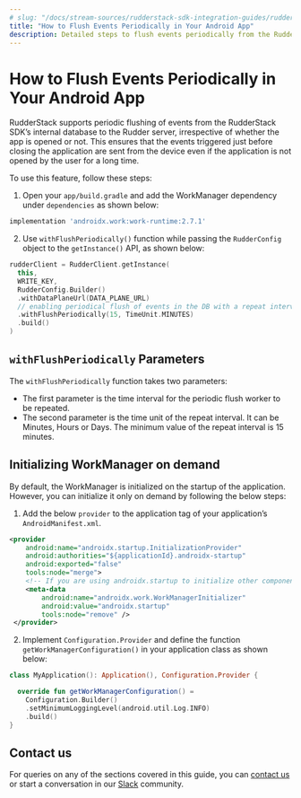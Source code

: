 ```yaml
---
# slug: "/docs/stream-sources/rudderstack-sdk-integration-guides/rudderstack-android-sdk/flush-events-periodically-in-your-android-application"
title: "How to Flush Events Periodically in Your Android App"
description: Detailed steps to flush events periodically from the RudderStack SDK’s internal database to Rudder Server.
---
```


# How to Flush Events Periodically in Your Android App

RudderStack supports periodic flushing of events from the RudderStack SDK’s internal database to the Rudder server, irrespective of whether the app is opened or not. This ensures that the events triggered just before closing the application are sent from the device even if the application is not opened by the user for a long time.

To use this feature, follow these steps:

1. Open your `app/build.gradle` and add the WorkManager dependency under `dependencies` as shown below:

```groovy
implementation 'androidx.work:work-runtime:2.7.1'
```

2. Use `withFlushPeriodically()` function while passing the `RudderConfig` object to the `getInstance()` API, as shown below:

```kotlin
rudderClient = RudderClient.getInstance(
  this,
  WRITE_KEY,
  RudderConfig.Builder()
  .withDataPlaneUrl(DATA_PLANE_URL)
  // enabling periodical flush of events in the DB with a repeat interval of 15 minutes
  .withFlushPeriodically(15, TimeUnit.MINUTES)
  .build()
)
```
## `withFlushPeriodically` Parameters

The `withFlushPeriodically` function takes two parameters:

* The first parameter is the time interval for the periodic flush worker to be repeated.
* The second parameter is the time unit of the repeat interval. It can be Minutes, Hours or Days. The minimum value of the repeat interval is 15 minutes.

## Initializing WorkManager on demand

By default, the WorkManager is initialized on the startup of the application. However, you can initialize it only on demand by following the below steps:

1. Add the below `provider` to the application tag of your application’s `AndroidManifest.xml`.

```xml
<provider
    android:name="androidx.startup.InitializationProvider"
    android:authorities="${applicationId}.androidx-startup"
    android:exported="false"
    tools:node="merge">
    <!-- If you are using androidx.startup to initialize other components -->
    <meta-data
        android:name="androidx.work.WorkManagerInitializer"
        android:value="androidx.startup"
        tools:node="remove" />
 </provider>
 ```

2. Implement `Configuration.Provider` and define the function `getWorkManagerConfiguration()` in your application class as shown below:

```kotlin
class MyApplication(): Application(), Configuration.Provider {

  override fun getWorkManagerConfiguration() =
    Configuration.Builder()
    .setMinimumLoggingLevel(android.util.Log.INFO)
    .build()
}
```

## Contact us

For queries on any of the sections covered in this guide, you can [contact us](mailto:%20docs@rudderstack.com) or start a conversation in our [Slack](https://rudderstack.com/join-rudderstack-slack-community) community.

